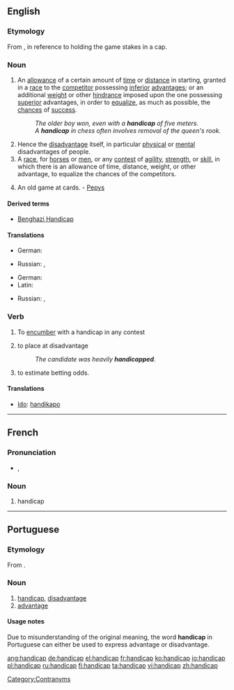 ==English==

===Etymology===
From {{term|hand||lang=en}} {{term|in|lang=en}} {{term|cap||lang=en}}, in reference to holding the game stakes in a cap.

===Noun===
{{en-noun}}

# An [[allowance]] of a certain amount of [[time]] or [[distance]] in starting, granted in a [[race]] to the [[competitor]] possessing [[inferior]] [[advantage]]s; or an additional [[weight]] or other [[hindrance]] imposed upon the one possessing [[superior]] advantages, in order to [[equalize]], as much as possible, the [[chances]] of [[success]].
#: ''The older boy won, even with a '''handicap''' of five meters.''
#: ''A '''handicap''' in chess often involves removal of the queen's rook.''
# Hence the [[disadvantage]] itself, in particular [[physical]] or [[mental]] disadvantages of people.
# A [[race]], for [[horses]] or [[men]], or any [[contest]] of [[agility]], [[strength]], or [[skill]], in which there is an allowance of time, distance, weight, or other advantage, to equalize the chances of the competitors.
# {{obsolete}} An old game at cards. - [[Pepys]]

====Derived terms====
* [[Benghazi Handicap]]

====Translations====
{{trans-top|An allowance granted in a race to the competitor}}
* German: {{t-|de|Vorsprung|m}}
{{trans-mid}}
* Russian: {{t|ru|фора|f|tr=fóra|sc=Cyrl}}, {{t|ru|гандикап|m|tr=gandikáp|sc=Cyrl}}
{{trans-bottom}}

{{trans-top|disadvantage, in particular physical or mental disadvantages of people}}
* German: {{t+|de|Behinderung|m}}
* Latin: {{t-|la|impedimentum|n}}
{{trans-mid}}
* Russian: {{t|ru|недостаток|m|tr=n'edostátok|sc=Cyrl}}, {{t|ru|увечье|n|tr=uv'éčje|sc=Cyrl}}
{{trans-bottom}}

===Verb===
{{en-verb|handicap|p|ed}}

# {{transitive}} To [[encumber]] with a handicap in any contest
# {{context|transitive|by extension}} to place at disadvantage
#: ''The candidate was heavily '''handicapped'''.''
# to estimate betting odds.

====Translations====
{{top}}
* [[Ido]]: [[handikapo]]
{{bottom}}

[[Category:Contranyms]]

----

==French==

===Pronunciation===
* {{IPA|/hɑ̃.di.kap/|lang=fr}}, {{SAMPA|/hA~.di.kap/}}

===Noun===
{{fr-noun|m}}

# handicap

----

==Portuguese==

===Etymology===
From {{etyl|en|pt}} {{term|handicap|lang=en}}.

===Noun===
{{pt-noun-m-unc}}

# [[handicap]], [[disadvantage]]
# [[advantage]]

====Usage notes====
Due to misunderstanding of the original meaning, the word '''handicap''' in Portuguese can either be used to express advantage or disadvantage.

[[ang:handicap]]
[[de:handicap]]
[[el:handicap]]
[[fr:handicap]]
[[ko:handicap]]
[[io:handicap]]
[[pl:handicap]]
[[ru:handicap]]
[[fi:handicap]]
[[ta:handicap]]
[[vi:handicap]]
[[zh:handicap]]